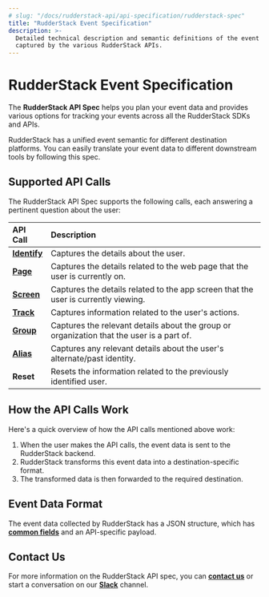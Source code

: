 ```yaml
---
# slug: "/docs/rudderstack-api/api-specification/rudderstack-spec"
title: "RudderStack Event Specification"
description: >-
  Detailed technical description and semantic definitions of the event data
  captured by the various RudderStack APIs.
---
```


# RudderStack Event Specification

The **RudderStack API Spec** helps you plan your event data and provides various options for tracking your events across all the RudderStack SDKs and APIs.

<div class="successBlock">

  RudderStack has a unified event semantic for different destination platforms.
  You can easily translate your event data to different downstream tools by
  following this spec.
</div>

## Supported API Calls

The RudderStack API Spec supports the following calls, each answering a pertinent question about the user:

| **API Call**                                 | **Description**                                                                           |
| :------------------------------------------- | :---------------------------------------------------------------------------------------- |
| [**Identify**](identify/)  | Captures the details about the user.                                                      |
| [**Page**](page/)          | Captures the details related to the web page that the user is currently on.               |
| [**Screen**](screen/)      | Captures the details related to the app screen that the user is currently viewing.        |
| [**Track**](track/)        | Captures information related to the user's actions.                                       |
| [**Group**](group/)        | Captures the relevant details about the group or organization that the user is a part of. |
| [**Alias**](alias/)        | Captures any relevant details about the user's alternate/past identity.                   |
| **Reset**                                    | Resets the information related to the previously identified user.                         |

## How the API Calls Work

Here's a quick overview of how the API calls mentioned above work:

1. When the user makes the API calls, the event data is sent to the RudderStack backend.
2. RudderStack transforms this event data into a destination-specific format.
3. The transformed data is then forwarded to the required destination.

## Event Data Format

The event data collected by RudderStack has a JSON structure, which has [**common fields**](common-fields/) and an API-specific payload.

## Contact Us

For more information on the RudderStack API spec, you can [**contact us**](mailto:%20docs@rudderstack.com) or start a conversation on our [**Slack**](https://rudderstack.com/join-rudderstack-slack-community) channel.

